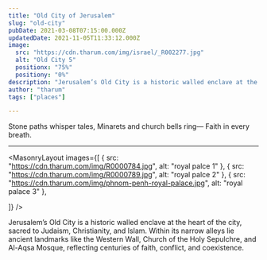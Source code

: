 ```yaml
---
title: "Old City of Jerusalem"
slug: "old-city"
pubDate: 2021-03-08T07:15:00.000Z
updatedDate: 2021-11-05T11:33:12.000Z
image:
  src: "https://cdn.tharum.com/img/israel/_R002277.jpg"
  alt: "Old City 5"
  positionx: "75%"
  positiony: "0%"
description: "Jerusalem’s Old City is a historic walled enclave at the heart of the city, sacred to Judaism, Christianity, and Islam. Within its narrow alleys lie ancient landmarks like the Western Wall, Church of the Holy Sepulchre, and Al-Aqsa Mosque, reflecting centuries of faith, conflict, and coexistence."
author: "tharum"
tags: ["places"]

---
```


Stone paths whisper tales,
Minarets and church bells ring—
Faith in every breath.


---

<MasonryLayout images={[
    { src: "https://cdn.tharum.com/img/R0000784.jpg", alt: "royal palce 1" },
    { src: "https://cdn.tharum.com/img/R0000789.jpg", alt: "royal palce 2" },
    { src: "https://cdn.tharum.com/img/phnom-penh-royal-palace.jpg", alt: "royal palace 3" },

]} />


Jerusalem’s Old City is a historic walled enclave at the heart of the city, sacred to Judaism, Christianity, and Islam. Within its narrow alleys lie ancient landmarks like the Western Wall, Church of the Holy Sepulchre, and Al-Aqsa Mosque, reflecting centuries of faith, conflict, and coexistence.